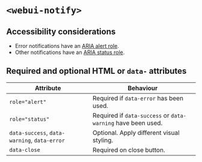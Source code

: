 
<Meta of={WebUINotify} />

# `<webui-notify>`

## Accessibility considerations
- Error notifications have an [ARIA alert role](https://developer.mozilla.org/en-US/docs/Web/Accessibility/ARIA/Roles/alert_role).
- Other notifications have an [ARIA status role](https://developer.mozilla.org/en-US/docs/Web/Accessibility/ARIA/Roles/status_role).

## Required and optional HTML  or `data-` attributes

Attribute | Behaviour
--- | ---
`role="alert"` | Required if `data-error` has been used.
`role="status"` | Required if `data-success` or `data-warning` have been used.
`data-success`, `data-warning`, `data-error` | Optional. Apply different visual styling.
`data-close` | Required on close button.

<Canvas of={WebUINotify.WebUINotify} />
<Controls of={WebUINotify.WebUINotify} />
